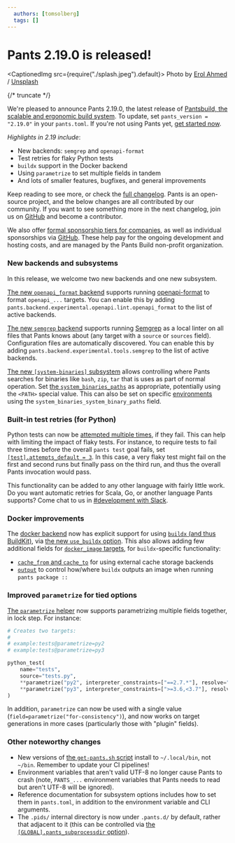 ```yaml
---
  authors: [tomsolberg]
  tags: []
---
```


# Pants 2.19.0 is released!

<CaptionedImg src={require("./splash.jpeg").default}>
  Photo by [Erol
  Ahmed](https://unsplash.com/@erol?utm_content=creditCopyText&utm_medium=referral&utm_source=unsplash)
  /
  [Unsplash](https://unsplash.com/photos/mountains-covered-with-snow-d3pTF3r_hwY?utm_content=creditCopyText&utm_medium=referral&utm_source=unsplash)
</CaptionedImg>

{/* truncate */}

We're pleased to announce Pants 2.19.0, the latest release of [Pantsbuild, the scalable and ergonomic build system](https://www.pantsbuild.org/). To update, set `pants_version = "2.19.0"` in your `pants.toml`. If you're not using Pants yet, [get started now](https://www.pantsbuild.org/docs/getting-started).

_Highlights in 2.19 include_:

- New backends: `semgrep` and `openapi-format`
- Test retries for flaky Python tests
- `buildx` support in the Docker backend
- Using `parametrize` to set multiple fields in tandem
- And lots of smaller features, bugfixes, and general improvements

Keep reading to see more, or check the [full changelog](https://github.com/pantsbuild/pants/tree/main/src/python/pants/notes/2.19.x.md). Pants is an open-source project, and the below changes are all contributed by our community. If you want to see something more in the next changelog, join us on [GitHub](https://github.com/pantsbuild/pants) and become a contributor.

We also offer [formal sponsorship tiers for companies](https://www.pantsbuild.org/sponsorship), as well as individual sponsorships via [GitHub](https://github.com/sponsors/pantsbuild). These help pay for the ongoing development and hosting costs, and are managed by the Pants Build non-profit organization.

### New backends and subsystems

In this release, we welcome two new backends and one new subsystem.

[The new `openapi_format` backend](https://www.pantsbuild.org/2.19/reference/subsystems/openapi-format) supports running [openapi-format](https://github.com/thim81/openapi-format) to format `openapi_...` targets. You can enable this by adding `pants.backend.experimental.openapi.lint.openapi_format` to the list of active backends.

[The new `semgrep` backend](https://www.pantsbuild.org/2.19/reference/subsystems/semgrep) supports running [Semgrep](https://semgrep.dev) as a local linter on all files that Pants knows about (any target with a `source` or `sources` field). Configuration files are automatically discovered. You can enable this by adding `pants.backend.experimental.tools.semgrep` to the list of active backends.

[The new `[system-binaries]` subsystem](https://www.pantsbuild.org/2.19/reference/subsystems/system-binaries) allows controlling where Pants searches for binaries like `bash`, `zip`, `tar` that is uses as part of normal operation. Set [the `system_binaries_paths`](https://www.pantsbuild.org/2.19/reference/subsystems/system-binaries#system_binary_paths) as appropriate, potentially using the `<PATH>` special value. This can also be set on specific [environments](https://www.pantsbuild.org/2.19/docs/using-pants/environments) using the `system_binaries_system_binary_paths` field.

### Built-in test retries (for Python)

Python tests can now be [attempted multiple times](https://www.pantsbuild.org/2.19/docs/using-pants/using-pants-in-ci#tip-automatically-retry-failed-tests), if they fail. This can help with limiting the impact of flaky tests. For instance, to require tests to fail three times before the overall `pants test` goal fails, set [`[test].attempts_default = 3`](https://www.pantsbuild.org/2.19/reference/goals/test#attempts_default). In this case, a very flaky test might fail on the first and second runs but finally pass on the third run, and thus the overall Pants invocation would pass.

This functionality can be added to any other language with fairly little work. Do you want automatic retries for Scala, Go, or another language Pants supports? Come chat to us in [#development with Slack](https://pantsbuild.slack.com).

### Docker improvements

The [docker backend](https://www.pantsbuild.org/2.19/docs/docker) now has explicit support for using [`buildx` (and thus BuildKit)](https://github.com/docker/buildx#buildx), via [the new `use_buildx` option](https://www.pantsbuild.org/2.19/reference/subsystems/docker#use_buildx). This also allows adding few additional fields for [`docker_image` targets](https://www.pantsbuild.org/2.19/reference/targets/docker_image), for `buildx`-specific functionality:

- [`cache_from` and `cache_to`](https://www.pantsbuild.org/2.19/docs/docker#external-cache-storage-backends) for using external cache storage backends
- [`output`](https://www.pantsbuild.org/2.19/reference/targets/docker_image#output) to control how/where `buildx` outputs an image when running `pants package ::`

### Improved `parametrize` for tied options

[The `parametrize` helper](https://www.pantsbuild.org/2.19/docs/using-pants/key-concepts/targets-and-build-files#field-default-values#parametrizing-targets) now supports parametrizing multiple fields together, in lock step. For instance:

```python
# Creates two targets:
#
# example:tests@parametrize=py2
# example:tests@parametrize=py3

python_test(
    name="tests",
    source="tests.py",
    **parametrize("py2", interpreter_constraints=["==2.7.*"], resolve="lock-a"),
    **parametrize("py3", interpreter_constraints=[">=3.6,<3.7"], resolve="lock-b"),
)
```

In addition, `parametrize` can now be used with a single value (`field=parametrize("for-consistency")`), and now works on target generations in more cases (particularly those with "plugin" fields).

### Other noteworthy changes

- New versions of [the `get-pants.sh` script](https://www.pantsbuild.org/2.19/docs/getting-started/installing-pants) install to `~/.local/bin`, not `~/bin`. Remember to update your CI pipelines!
- Environment variables that aren't valid UTF-8 no longer cause Pants to crash (note, `PANTS_...` environment variables that Pants needs to read but aren't UTF-8 will be ignored).
- Reference documentation for subsystem options includes how to set them in `pants.toml`, in addition to the environment variable and CLI arguments.
- The `.pids/` internal directory is now under `.pants.d/` by default, rather that adjacent to it (this can be controlled via [the `[GLOBAL].pants_subprocessdir` option](https://www.pantsbuild.org/2.19/reference/global-options#pants_subprocessdir)).
